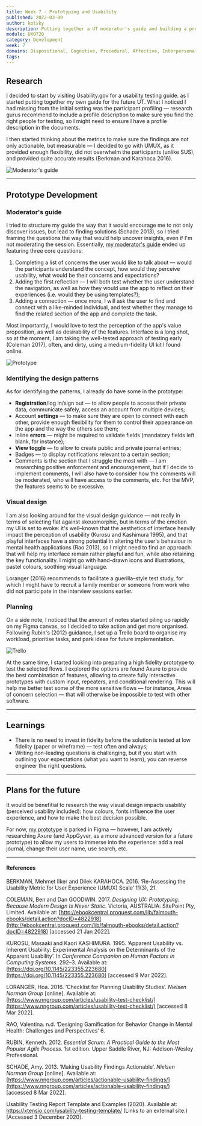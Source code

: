 ```yaml
---
title: Week 7 - Prototyping and Usability
published: 2022-03-09
author: kotsky
description: Putting together a UT moderator's guide and building a prototype
module: UXO720
category: Development
week: 7
domains: Dispositional, Cognitive, Procedural, Affective, Interpersonal
tags: 
---
```


## Research
I decided to start by visiting Usability.gov for a usability testing guide. as I started putting together my own guide for the future UT. What I noticed I had missing from the initial setting was the participant profiling — research gurus recommend to include a profile description to make sure you find the right people for testing, so I might need to ensure I have a profile description in the documents.

I then started thinking about the metrics to make sure the findings are not only actionable, but measurable — I decided to go with UMUX, as it provided enough flexibility, did not overwhelm the participants (unlike SUS), and provided quite accurate results (Berkman and Karahoca 2016).

![Moderator's guide](./img/02/07-guide.jpg)

---
## Prototype Development

<MentalHealth />

### Moderator's guide
I tried to structure my guide the way that it would encourage me to not only discover issues, but lead to finding solutions (Schade 2013), so I tried framing the questions the way that would help uncover insights, even if I'm not moderating the session. Essentially, [my moderator's guide](https://docs.google.com/document/d/1K4t7pV78pjjacJNf659J5vbPeBO4ljA8dtve-oFvL7Q/edit?usp=sharing) ended up featuring three core questions:
1. Completing a list of concerns the user would like to talk about — would the participants understand the concept, how would they perceive usability, what would be their concerns and expectations?
2. Adding the first reflection — I will both test whether the user understand the navigation, as well as how they would use the app to reflect on their experiences (i.e. would they be using templates?);
3. Adding a connection — once more, I will ask the user to find and connect with a like-minded individual, and test whether they manage to find the related section of the app and complete the task.

Most importantly, I would love to test the perception of the app's value proposition, as well as desirability of the features. Interface is a long shot, so at the moment, I am taking the well-tested approach of testing early (Coleman 2017), often, and dirty, using a medium-fidelity UI kit I found online. 

![Prototype](./img/02/07-figma.jpg)

### Identifying the design patterns
As for identifying the patterns, I already do have some in the prototype:

- **Registration**/log in/sign out — to allow people to access their private data, communicate safely, access an account from multiple devices;
- Account **settings** — to make sure they are open to connect with each other, provide enough flexibility for them to control their appearance on the app and the way the others see them;
- Inline **errors** — might be required to validate fields (mandatory fields left blank, for instance);
- **View toggle** — to allow to create public and private journal entries;
- Badges — to display notifications relevant to a certain section;
- Comments is the section that I struggle the most with — I am researching positive enforcement and encouragement, but if I decide to implement comments, I will also have to consider how the comments will be moderated, who will have access to the comments, etc. For the MVP, the features seems to be excessive.

### Visual design
I am also looking around for the visual design guidance — not really in terms of selecting flat against skeuomorphic, but in terms of the emotion my UI is set to evoke: it's well–known that the aesthetics of interface heavily impact the perception of usability (Kurosu and Kashimura 1995), and that playful interfaces have a strong potential in altering the user's behaviour in mental health applications (Rao 2013), so I might need to find an approach that will help my interface remain rather playful and fun, while also retaining the key functionality. I might go with hand-drawn icons and illustrations, pastel colours, soothing visual language.

Loranger (2016) recommends to facilitate a guerilla–style test study, for which I might have to recruit a family member or someone from work who did not participate in the interview sessions earlier. 

### Planning

On a side note, I noticed that the amount of notes started piling up rapidly on my Figma canvas, so I decided to take action and get more organised. Following Rubin's (2012) guidance, I set up a Trello board to organise my workload, prioritise tasks, and park ideas for future implementation.

![Trello](./img/02/07-board.jpg)

At the same time, I started looking into preparing a high fidelity prototype to test the selected flows. I explored the options are found Axure to provide the best combination of features, allowing to crteate fully interactive prototypes with custom input, repeaters, and conditional rendering. This will help me better test some of the more sensitive flows — for instance, Areas of concern selection — that will otherwise be impossible to test with other software.  

---
## Learnings
- There is no need to invest in fidelity before the solution is tested at low fidelity (paper or wireframe) — test often and always;
- Writing non-leading questions is challenging, but if you start with outlining your expectations (what you want to learn), you can reverse engineer the right questions.
---
## Plans for the future
It would be benefitial to research the way visual design impacts usability (perceived usability included): how colours, fonts influence the user experience, and how to make the best decision possible.

For now, [my prototype](https://www.figma.com/proto/CsZzRq5V5Ue26HLLrs4q3X/Mental-Support-Community?page-id=105%3A1472&node-id=105%3A1473&viewport=252%2C48%2C0.23&scaling=min-zoom&starting-point-node-id=105%3A1473&show-proto-sidebar=1) is parked in Figma — however, I am actively researching Axure (and AppGyver, as a more advanced version for a future prototype) to allow my users to immerse into the experience: add a real journal, change their user name, use search, etc.

---

#### References
BERKMAN, Mehmet Ilker and Dilek KARAHOCA. 2016. ‘Re-Assessing the Usability Metric for User Experience (UMUX) Scale’ 11(3), 21.

COLEMAN, Ben and Dan GOODWIN. 2017. _Designing UX: Prototyping: Because Modern Design Is Never Static_. Victoria, AUSTRALIA: SitePoint Pty, Limited. Available at: [http://ebookcentral.proquest.com/lib/falmouth-ebooks/detail.action?docID=4822918](http://ebookcentral.proquest.com/lib/falmouth-ebooks/detail.action?docID=4822918) [accessed 21 Jan 2022].

KUROSU, Masaaki and Kaori KASHIMURA. 1995. ‘Apparent Usability vs. Inherent Usability: Experimental Analysis on the Determinants of the Apparent Usability’. In _Conference Companion on Human Factors in Computing Systems_. 292–3. Available at: [https://doi.org/10.1145/223355.223680](https://doi.org/10.1145/223355.223680) [accessed 9 Mar 2022].

LORANGER, Hoa. 2016. ‘Checklist for Planning Usability Studies’. _Nielsen Norman Group_ [online]. Available at: [https://www.nngroup.com/articles/usability-test-checklist/](https://www.nngroup.com/articles/usability-test-checklist/) [accessed 8 Mar 2022].

RAO, Valentina. n.d. ‘Designing Gamification for Behavior Change in Mental Health: Challenges and Perspectives’ 6.

RUBIN, Kenneth. 2012. _Essential Scrum: A Practical Guide to the Most Popular Agile Process_. 1st edition. Upper Saddle River, NJ: Addison-Wesley Professional.

SCHADE, Amy. 2013. ‘Making Usability Findings Actionable’. _Nielsen Norman Group_ [online]. Available at: [https://www.nngroup.com/articles/actionable-usability-findings/](https://www.nngroup.com/articles/actionable-usability-findings/) [accessed 8 Mar 2022].

Usability Testing Report Template and Examples (2020). Available at: https://xtensio.com/usability-testing-template/ (Links to an external site.) [Accessed 3 December 2020].
